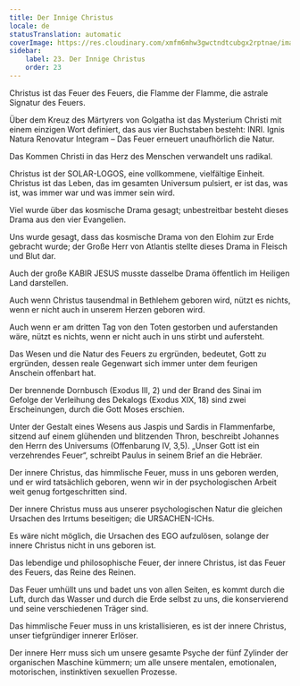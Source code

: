 ```yaml
---
title: Der Innige Christus
locale: de
statusTranslation: automatic
coverImage: https://res.cloudinary.com/xmfm6mhw3gwctndtcubgx2rptnae/image/upload/v1741354419/small_cover_la_gran_rebelion_28716e29d2.webp
sidebar:
    label: 23. Der Innige Christus
    order: 23
---
```

Christus ist das Feuer des Feuers, die Flamme der Flamme, die astrale Signatur des Feuers.

Über dem Kreuz des Märtyrers von Golgatha ist das Mysterium Christi mit einem einzigen Wort definiert, das aus vier Buchstaben besteht: INRI. Ignis Natura Renovatur Integram – Das Feuer erneuert unaufhörlich die Natur.

Das Kommen Christi in das Herz des Menschen verwandelt uns radikal.

Christus ist der SOLAR-LOGOS, eine vollkommene, vielfältige Einheit. Christus ist das Leben, das im gesamten Universum pulsiert, er ist das, was ist, was immer war und was immer sein wird.

Viel wurde über das kosmische Drama gesagt; unbestreitbar besteht dieses Drama aus den vier Evangelien.

Uns wurde gesagt, dass das kosmische Drama von den Elohim zur Erde gebracht wurde; der Große Herr von Atlantis stellte dieses Drama in Fleisch und Blut dar.

Auch der große KABIR JESUS musste dasselbe Drama öffentlich im Heiligen Land darstellen.

Auch wenn Christus tausendmal in Bethlehem geboren wird, nützt es nichts, wenn er nicht auch in unserem Herzen geboren wird.

Auch wenn er am dritten Tag von den Toten gestorben und auferstanden wäre, nützt es nichts, wenn er nicht auch in uns stirbt und aufersteht.

Das Wesen und die Natur des Feuers zu ergründen, bedeutet, Gott zu ergründen, dessen reale Gegenwart sich immer unter dem feurigen Anschein offenbart hat.

Der brennende Dornbusch (Exodus III, 2) und der Brand des Sinai im Gefolge der Verleihung des Dekalogs (Exodus XIX, 18) sind zwei Erscheinungen, durch die Gott Moses erschien.

Unter der Gestalt eines Wesens aus Jaspis und Sardis in Flammenfarbe, sitzend auf einem glühenden und blitzenden Thron, beschreibt Johannes den Herrn des Universums (Offenbarung IV, 3,5). „Unser Gott ist ein verzehrendes Feuer“, schreibt Paulus in seinem Brief an die Hebräer.

Der innere Christus, das himmlische Feuer, muss in uns geboren werden, und er wird tatsächlich geboren, wenn wir in der psychologischen Arbeit weit genug fortgeschritten sind.

Der innere Christus muss aus unserer psychologischen Natur die gleichen Ursachen des Irrtums beseitigen; die URSACHEN-ICHs.

Es wäre nicht möglich, die Ursachen des EGO aufzulösen, solange der innere Christus nicht in uns geboren ist.

Das lebendige und philosophische Feuer, der innere Christus, ist das Feuer des Feuers, das Reine des Reinen.

Das Feuer umhüllt uns und badet uns von allen Seiten, es kommt durch die Luft, durch das Wasser und durch die Erde selbst zu uns, die konservierend und seine verschiedenen Träger sind.

Das himmlische Feuer muss in uns kristallisieren, es ist der innere Christus, unser tiefgründiger innerer Erlöser.

Der innere Herr muss sich um unsere gesamte Psyche der fünf Zylinder der organischen Maschine kümmern; um alle unsere mentalen, emotionalen, motorischen, instinktiven sexuellen Prozesse.


